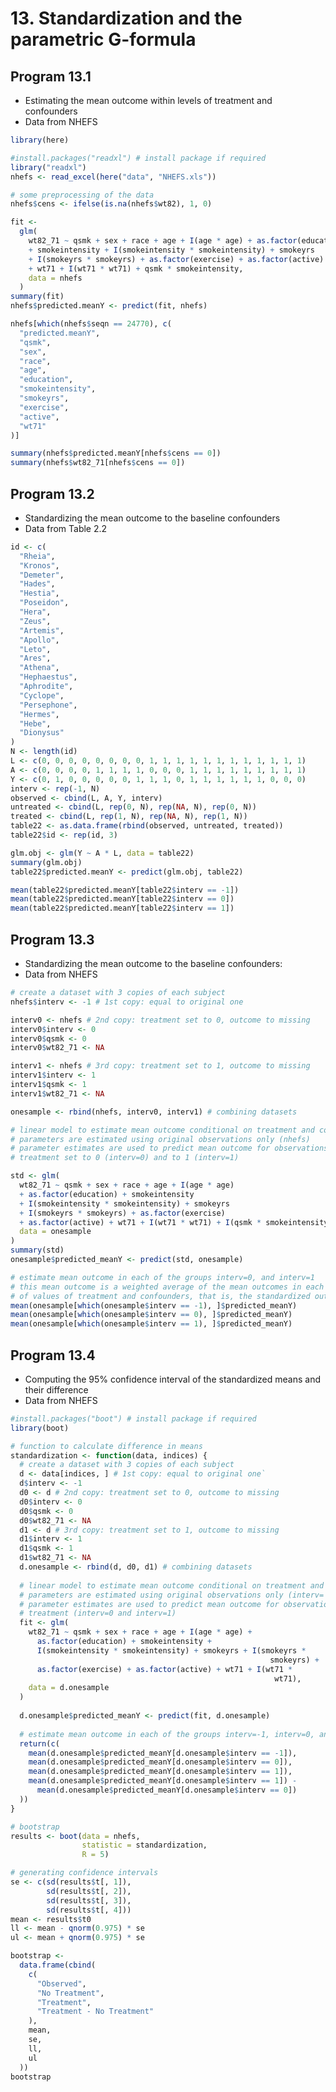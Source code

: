 # 13. Standardization and the parametric G-formula{-}

## Program 13.1

- Estimating the mean outcome within levels of treatment and confounders
- Data from NHEFS

```r
library(here)
```

```r
#install.packages("readxl") # install package if required
library("readxl")
nhefs <- read_excel(here("data", "NHEFS.xls"))

# some preprocessing of the data
nhefs$cens <- ifelse(is.na(nhefs$wt82), 1, 0)

fit <-
  glm(
    wt82_71 ~ qsmk + sex + race + age + I(age * age) + as.factor(education)
    + smokeintensity + I(smokeintensity * smokeintensity) + smokeyrs
    + I(smokeyrs * smokeyrs) + as.factor(exercise) + as.factor(active)
    + wt71 + I(wt71 * wt71) + qsmk * smokeintensity,
    data = nhefs
  )
summary(fit)
nhefs$predicted.meanY <- predict(fit, nhefs)

nhefs[which(nhefs$seqn == 24770), c(
  "predicted.meanY",
  "qsmk",
  "sex",
  "race",
  "age",
  "education",
  "smokeintensity",
  "smokeyrs",
  "exercise",
  "active",
  "wt71"
)]

summary(nhefs$predicted.meanY[nhefs$cens == 0])
summary(nhefs$wt82_71[nhefs$cens == 0])
```

## Program 13.2

- Standardizing the mean outcome to the baseline confounders
- Data from Table 2.2

```r
id <- c(
  "Rheia",
  "Kronos",
  "Demeter",
  "Hades",
  "Hestia",
  "Poseidon",
  "Hera",
  "Zeus",
  "Artemis",
  "Apollo",
  "Leto",
  "Ares",
  "Athena",
  "Hephaestus",
  "Aphrodite",
  "Cyclope",
  "Persephone",
  "Hermes",
  "Hebe",
  "Dionysus"
)
N <- length(id)
L <- c(0, 0, 0, 0, 0, 0, 0, 0, 1, 1, 1, 1, 1, 1, 1, 1, 1, 1, 1, 1)
A <- c(0, 0, 0, 0, 1, 1, 1, 1, 0, 0, 0, 1, 1, 1, 1, 1, 1, 1, 1, 1)
Y <- c(0, 1, 0, 0, 0, 0, 0, 1, 1, 1, 0, 1, 1, 1, 1, 1, 1, 0, 0, 0)
interv <- rep(-1, N)
observed <- cbind(L, A, Y, interv)
untreated <- cbind(L, rep(0, N), rep(NA, N), rep(0, N))
treated <- cbind(L, rep(1, N), rep(NA, N), rep(1, N))
table22 <- as.data.frame(rbind(observed, untreated, treated))
table22$id <- rep(id, 3)

glm.obj <- glm(Y ~ A * L, data = table22)
summary(glm.obj)
table22$predicted.meanY <- predict(glm.obj, table22)

mean(table22$predicted.meanY[table22$interv == -1])
mean(table22$predicted.meanY[table22$interv == 0])
mean(table22$predicted.meanY[table22$interv == 1])
```


## Program 13.3

- Standardizing the mean outcome to the baseline confounders:
- Data from NHEFS

```r
# create a dataset with 3 copies of each subject
nhefs$interv <- -1 # 1st copy: equal to original one

interv0 <- nhefs # 2nd copy: treatment set to 0, outcome to missing
interv0$interv <- 0
interv0$qsmk <- 0
interv0$wt82_71 <- NA

interv1 <- nhefs # 3rd copy: treatment set to 1, outcome to missing
interv1$interv <- 1
interv1$qsmk <- 1
interv1$wt82_71 <- NA

onesample <- rbind(nhefs, interv0, interv1) # combining datasets

# linear model to estimate mean outcome conditional on treatment and confounders
# parameters are estimated using original observations only (nhefs)
# parameter estimates are used to predict mean outcome for observations with
# treatment set to 0 (interv=0) and to 1 (interv=1)

std <- glm(
  wt82_71 ~ qsmk + sex + race + age + I(age * age)
  + as.factor(education) + smokeintensity
  + I(smokeintensity * smokeintensity) + smokeyrs
  + I(smokeyrs * smokeyrs) + as.factor(exercise)
  + as.factor(active) + wt71 + I(wt71 * wt71) + I(qsmk * smokeintensity),
  data = onesample
)
summary(std)
onesample$predicted_meanY <- predict(std, onesample)

# estimate mean outcome in each of the groups interv=0, and interv=1
# this mean outcome is a weighted average of the mean outcomes in each combination
# of values of treatment and confounders, that is, the standardized outcome
mean(onesample[which(onesample$interv == -1), ]$predicted_meanY)
mean(onesample[which(onesample$interv == 0), ]$predicted_meanY)
mean(onesample[which(onesample$interv == 1), ]$predicted_meanY)
```


## Program 13.4

- Computing the 95% confidence interval of the standardized means and their difference
- Data from NHEFS

```r
#install.packages("boot") # install package if required
library(boot)

# function to calculate difference in means
standardization <- function(data, indices) {
  # create a dataset with 3 copies of each subject
  d <- data[indices, ] # 1st copy: equal to original one`
  d$interv <- -1
  d0 <- d # 2nd copy: treatment set to 0, outcome to missing
  d0$interv <- 0
  d0$qsmk <- 0
  d0$wt82_71 <- NA
  d1 <- d # 3rd copy: treatment set to 1, outcome to missing
  d1$interv <- 1
  d1$qsmk <- 1
  d1$wt82_71 <- NA
  d.onesample <- rbind(d, d0, d1) # combining datasets
  
  # linear model to estimate mean outcome conditional on treatment and confounders
  # parameters are estimated using original observations only (interv= -1)
  # parameter estimates are used to predict mean outcome for observations with set
  # treatment (interv=0 and interv=1)
  fit <- glm(
    wt82_71 ~ qsmk + sex + race + age + I(age * age) +
      as.factor(education) + smokeintensity +
      I(smokeintensity * smokeintensity) + smokeyrs + I(smokeyrs *
                                                          smokeyrs) +
      as.factor(exercise) + as.factor(active) + wt71 + I(wt71 *
                                                           wt71),
    data = d.onesample
  )
  
  d.onesample$predicted_meanY <- predict(fit, d.onesample)
  
  # estimate mean outcome in each of the groups interv=-1, interv=0, and interv=1
  return(c(
    mean(d.onesample$predicted_meanY[d.onesample$interv == -1]),
    mean(d.onesample$predicted_meanY[d.onesample$interv == 0]),
    mean(d.onesample$predicted_meanY[d.onesample$interv == 1]),
    mean(d.onesample$predicted_meanY[d.onesample$interv == 1]) -
      mean(d.onesample$predicted_meanY[d.onesample$interv == 0])
  ))
}

# bootstrap
results <- boot(data = nhefs,
                statistic = standardization,
                R = 5)

# generating confidence intervals
se <- c(sd(results$t[, 1]),
        sd(results$t[, 2]),
        sd(results$t[, 3]),
        sd(results$t[, 4]))
mean <- results$t0
ll <- mean - qnorm(0.975) * se
ul <- mean + qnorm(0.975) * se

bootstrap <-
  data.frame(cbind(
    c(
      "Observed",
      "No Treatment",
      "Treatment",
      "Treatment - No Treatment"
    ),
    mean,
    se,
    ll,
    ul
  ))
bootstrap
```
